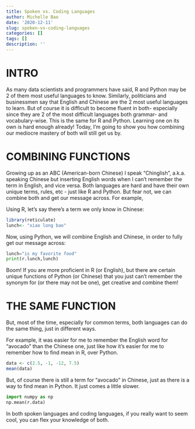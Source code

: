 ```yaml
---
title: Spoken vs. Coding Languages
author: Michelle Bao
date: '2020-12-11'
slug: spoken-vs-coding-languages
categories: []
tags: []
description: ''
---
```


# INTRO

As many data scientists and programmers have said, R and Python may be 2 of them most useful languages to know. Similarly, politicians and businessmen say that English and Chinese are the 2 most useful languages to learn. But of course it is difficult to become fluent in both- especially since they are 2 of the most difficult languages both grammar- and vocabulary-wise. This is the same for R and Python. Learning one on its own is hard enough already! Today, I'm going to show you how combining our mediocre mastery of both will still get us by. 

# COMBINING FUNCTIONS

Growing up as an ABC (American-born Chinese) I speak "Chinglish", a.k.a. speaking Chinese but inserting English words when I can't remember the term in English, and vice versa. Both languages are hard and have their own unique terms, rules, etc - just like R and Python. But fear not, we can combine both and get our message across. For example, 


Using R, let's say there's a term we only know in Chinese: 
```r
library(reticulate)
lunch<- "xiao long bao"
```


Now, using Python, we will combine English and Chinese, in order to fully get our message across:
```python
lunch="is my favorite food"
print(r.lunch,lunch)
```

Boom! If you are more proficient in R (or English), but there are certain unique functions of Python (or Chinese) that you just can't remember the synonym for (or there may not be one), get creative and combine them!


# THE SAME FUNCTION

But, most of the time, especially for common terms, both languages can do the same thing, just in different ways. 

For example, it was easier for me to remember the English word for "avocado" than the Chinese one, just like how it's easier for me to remember how to find mean in R, over Python.
```r
data <- c(2.5, -1, -12, 7.5)
mean(data)
```

But, of course there is still a term for "avocado" in Chinese, just as there is a way to find mean in Python. It just comes a little slower.
```python
import numpy as np
np.mean(r.data)
```

In both spoken languages and coding languages, if you really want to seem cool, you can flex your knowledge of both.
